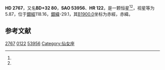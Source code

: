 {{Starbox begin
| name = HD 2767
}}
{{Starbox observe
| epoch = [[J2000.0|J2000.0]]
| constell = {{星座名待查}}<ref name=SIMBAD>{{cite web
 | url=http://simbad.u-strasbg.fr/simbad/sim-id?Ident=HR+122
 | title =Pulsating variable Star
 | publisher=Centre de Données astronomiques de Strasbourg
 | work=SIMBAD
 | accessdate=2012-07-13}}</ref><ref name=DATA>{{cite web
 | url=http://vizier.u-strasbg.fr/viz-bin/VizieR-5?-out.add=.&-source=5050&-corr=PK=HR&-out.max=9999&HR=122
 | title=VizieR Detailed Page
 | accessdate=2012-07-13
 | archive-date=2016-03-05
 | archive-url=https://web.archive.org/web/20160305045623/http://vizier.u-strasbg.fr/viz-bin/VizieR-5?-out.add=.&-source=5050&-corr=PK=HR&-out.max=9999&HR=122
 | dead-url=no
 }}</ref>
| 星官 = 
| ra = {{RA|0|31|25.6}}<ref name=SIMBAD /><ref name=DATA />
| dec = {{DEC|+33|34|54}}<ref name=SIMBAD /><ref name=DATA />
| appmag_v = 5.87<ref name=SIMBAD /><ref name=DATA />
}}
{{Starbox character
| class = K1III<ref name=SIMBAD /><ref name=DATA />
| b-v = 1.14<ref name=SIMBAD /><ref name=DATA />
| u-b = <ref name=SIMBAD /><ref name=DATA />
| r-i = <ref name=SIMBAD /><ref name=DATA />
| variable = 
}}
{{Starbox astrometry
| radial_v = 
| prop_mo_ra = 9
| parallax = 
| p_error = 
}}
{{Starbox catalog
| names =BD+32 80，[[SAO星表|SAO]] 53956，[[HD星表|HD]] 2767，[[HR星表|HR]] 122}}
{{Starbox reference |Simbad=HR+122}}
{{Starbox end}}

'''HD 2767'''，又名'''BD+32 80'''，'''SAO 53956'''、'''HR 122'''，是一颗恒星<ref name=SIMBAD /><ref name=DATA />，视星等为5.87，位于[[銀道座標系|銀經]]118.16，[[銀道座標系|銀緯]]-29.1，其[[B1900.0|B1900.0]]坐标为赤經{{RA|0|26|6.8}}，赤緯{{DEC|+33|-29.1|47}}。

== 参考文献 ==
{{reflist}}

{{star-stub}}

[[Category:HD和HDE天體|2767]]
[[Category:HR天體|0122]]
[[Category:SAO天體|53956]]
[[Category:仙女座|Category:仙女座]]